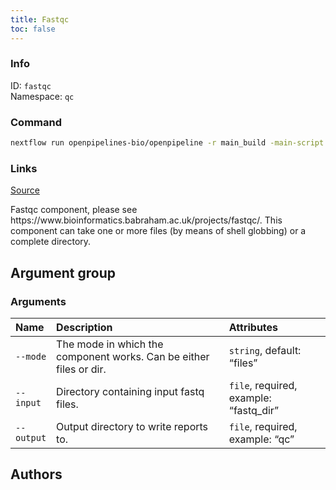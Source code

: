 ```yaml
---
title: Fastqc
toc: false
---
```


::: {.column-margin}

### Info

ID: `fastqc`  
Namespace: `qc`

### Command

```bash
nextflow run openpipelines-bio/openpipeline -r main_build -main-script target/nextflow/qc/fastqc/main.nf --help
```

### Links
[Source](https://github.com/openpipelines-bio/openpipeline/blob/main/src/qc/fastqc){.btn-action .btn-sm .btn-info .btn role="button"}
:::

Fastqc component, please see https://www.bioinformatics.babraham.ac.uk/projects/fastqc/. This component can take one or more files (by means of shell globbing) or a complete directory.


## Argument group

### Arguments



|Name       |Description                                                        |Attributes                             |
|:----------|:------------------------------------------------------------------|:--------------------------------------|
|`--mode`   |The mode in which the component works. Can be either files or dir. |`string`, default: "files"             |
|`--input`  |Directory containing input fastq files.                            |`file`, required, example: "fastq_dir" |
|`--output` |Output directory to write reports to.                              |`file`, required, example: "qc"        |

## Authors



